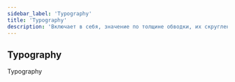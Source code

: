 ```yaml
---
sidebar_label: 'Typography'
title: 'Typography'
description: 'Включает в себя, значение по толщине обводки, их скруглений, и их стиль оформления'
---
```



<headermeta
  title='Typography'
  description='Включает в себя, значение по толщине обводки, их скруглений, и их стиль оформления'
  designer='Олег Астахов'
  developer='Кирилл Артуров'
  version='1.0'
  status='Work in progress'
  json='JSON'
  sass='SASS'
  bitbucketLink='https://google.com'
  figmaLink='https://google.com'
  jiraLink='https://google.com'
  headerImage={headerImage}
/>

## Typography

Typography

<divider marginTop={128} marginBottom={0} />
